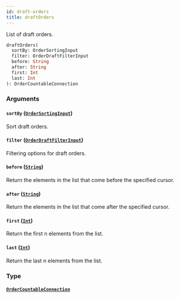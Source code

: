 ```yaml
---
id: draft-orders
title: draftOrders
---
```


List of draft orders.

```graphql
draftOrders(
  sortBy: OrderSortingInput
  filter: OrderDraftFilterInput
  before: String
  after: String
  first: Int
  last: Int
): OrderCountableConnection

```

### Arguments

#### `sortBy` ([`OrderSortingInput`](/developer/api-reference/inputs/order-sorting-input))

Sort draft orders.

#### `filter` ([`OrderDraftFilterInput`](/developer/api-reference/inputs/order-draft-filter-input))

Filtering options for draft orders.

#### `before` ([`String`](/developer/api-reference/scalars/string))

Return the elements in the list that come before the specified cursor.

#### `after` ([`String`](/developer/api-reference/scalars/string))

Return the elements in the list that come after the specified cursor.

#### `first` ([`Int`](/developer/api-reference/scalars/int))

Return the first n elements from the list.

#### `last` ([`Int`](/developer/api-reference/scalars/int))

Return the last n elements from the list.

### Type

#### [`OrderCountableConnection`](/developer/api-reference/objects/order-countable-connection)

